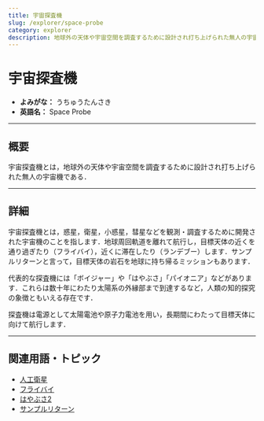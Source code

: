 ```yaml
---
title: 宇宙探査機
slug: /explorer/space-probe
category: explorer
description: 地球外の天体や宇宙空間を調査するために設計され打ち上げられた無人の宇宙機のことである宇宙探査機の意味・内容・定義について解説します．
---
```



<Head>
  <script type="application/ld+json">
    {`{
      "@context": "https://schema.org",
      "@type": "DefinedTerm",
      "name": "宇宙探査機",
      "inDefinedTermSet": "https://www.space-portal.org",
      "termCode": "explorer/space-probe",
      "description": "地球外の天体や宇宙空間を調査するために設計され打ち上げられた無人の宇宙機のことである宇宙探査機の意味・内容・定義について解説します．",
      "url": "https://www.space-portal.org/docs/explorer/space-probe"
    }`}
  </script>
</Head>

# 宇宙探査機

- **よみがな：** うちゅうたんさき  
- **英語名：** Space Probe  

---

## 概要

宇宙探査機とは，地球外の天体や宇宙空間を調査するために設計され打ち上げられた無人の宇宙機である．

---

## 詳細

宇宙探査機とは，惑星，衛星，小惑星，彗星などを観測・調査するために開発された宇宙機のことを指します．地球周回軌道を離れて航行し，目標天体の近くを通り過ぎたり（フライバイ），近くに滞在したり（ランデブー）します．サンプルリターンと言って，目標天体の岩石を地球に持ち帰るミッションもあります．

代表的な探査機には「ボイジャー」や「はやぶさ」「パイオニア」などがあります．これらは数十年にわたり太陽系の外縁部まで到達するなど，人類の知的探究の象徴ともいえる存在です．

探査機は電源として太陽電池や原子力電池を用い，長期間にわたって目標天体に向けて航行します．

---

## 関連用語・トピック

- [人工衛星](/docs/satellite/satellite)
- [フライバイ](/docs/explorer/technology/flyby)
- [はやぶさ2](/docs/explorer/mission/hayabusa2)
- [サンプルリターン](/docs/explorer/technology/sample-return)
